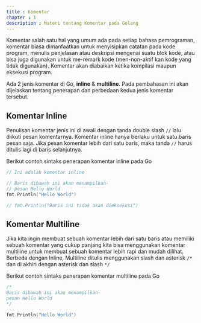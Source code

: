 ---
title : Komentar
chapter : 1
description : Materi tentang Komentar pada Golang
---

Komentar salah satu hal yang umum ada pada setiap bahasa 
pemrograman, komentar biasa dimanfaatkan untuk menyisipkan catatan 
pada kode program, menulis penjelasan atau deskripsi mengenai suatu blok 
kode, atau bisa juga digunakan untuk me-remark kode (men-non-aktif kan
kode yang tidak digunakan). Komentar akan diabaikan ketika kompilasi 
maupun eksekusi program.

Ada 2 jenis komentar di Go, **inline** & **multiline**. Pada pembahasan ini akan 
dijelaskan tentang penerapan dan perbedaan kedua jenis komentar 
tersebut.

## Komentar Inline

Penulisan komentar jenis ini di awali dengan tanda double slash `//`
lalu diikuti pesan komentarnya. Komentar inline hanya berlaku 
untuk satu baris pesan saja. Jika pesan komentar lebih dari satu 
baris, maka tanda `//` harus ditulis lagi di baris selanjutnya.

Berikut contoh sintaks penerapan komentar inline pada Go

```go
// Ini adalah komentar inline

// Baris dibawah ini akan menampilkan-
// pesan Hello World
fmt.Println("Hello World")

// fmt.Println("Baris ini tidak akan dieksekusi")
```

## Komentar Multiline
Jika kita ingin membuat sebuah komentar lebih dari satu baris atau 
memiliki sebuah komentar yang cukup panjang kita bisa 
menggunakan komentar multiline untuk membuat sebuah 
komentar lebih rapi dan mudah dilihat. Berbeda dengan Inline, 
Multiline ditulis menggunakan slash dan asterisk ` /* ` dan di akhiri 
dengan asterisk dan slash `*/`

Berikut contoh sintaks penerapan komentar multiline pada Go

```go
/* 
Baris dibawah ini akan menampilkan-
pesan Hello World
*/

fmt.Println("Hello World")
```


<Quiz/>
<Compiler/>